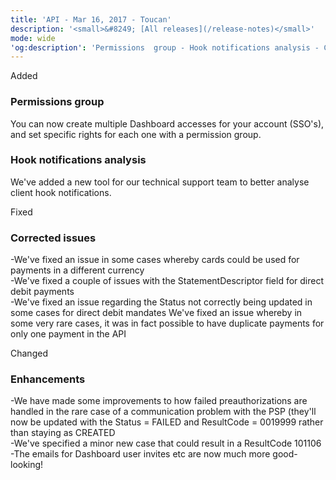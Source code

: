 ```yaml
---
title: 'API - Mar 16, 2017 - Toucan'  
description: '<small>&#8249; [All releases](/release-notes)</small>'  
mode: wide  
'og:description': 'Permissions  group - Hook notifications analysis - Corrected issues - Enhancements'  
---
```

  
  <div class="pill pill-green rn-pill">Added</div> 
  
### Permissions  group  

You can now create multiple Dashboard accesses for your account (SSO's), and set specific rights for each one with a permission group. 
  
### Hook notifications analysis  

We've added a new tool for our technical support team to better analyse client hook notifications.  
  <div class="pill pill-orange rn-pill">Fixed</div> 
  
### Corrected issues  
-We've fixed an issue in some cases whereby cards could be used for payments in a different currency  
-We've fixed a couple of issues with the StatementDescriptor field for direct debit payments  
-We've fixed an issue regarding the Status not correctly being updated in some cases for direct debit mandates
We've fixed an issue whereby in some very rare cases, it was in fact possible to have duplicate payments for only one payment in the API  
  <div class="pill pill-blue rn-pill">Changed</div> 
  
### Enhancements  
-We have made some improvements to how failed preauthorizations are handled in the rare case of a communication problem with the PSP (they'll now be updated with the Status = FAILED and ResultCode = 0019999 rather than staying as CREATED  
-We've specified a minor new case that could result in a ResultCode 101106  
-The emails for Dashboard user invites etc are now much more good-looking!
